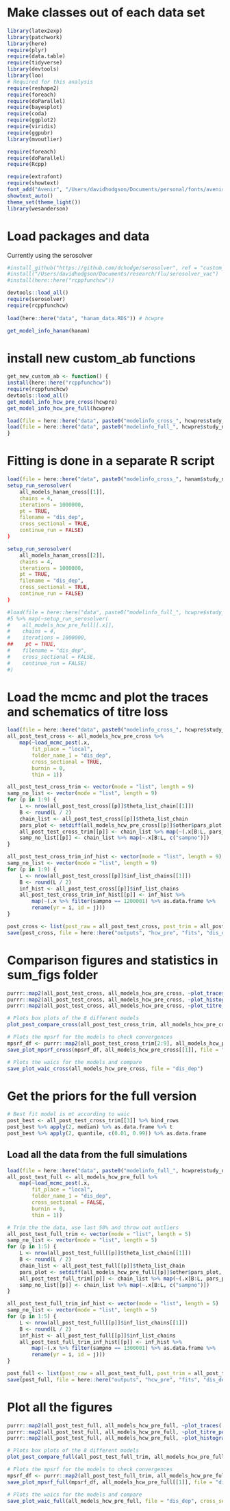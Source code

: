 
# Make classes out of each data set
```r

library(latex2exp)
library(patchwork)
library(here)
require(plyr)
require(data.table)
require(tidyverse)
library(devtools)
library(loo)
# Required for this analysis
require(reshape2)
require(foreach)
require(doParallel)
require(bayesplot)
require(coda)
require(ggplot2)
require(viridis)
require(ggpubr)
library(mvoutlier)

require(foreach)
require(doParallel)
require(Rcpp)

require(extrafont)
require(showtext)
font_add("Avenir", "/Users/davidhodgson/Documents/personal/fonts/avenir_ff/AvenirLTStd-Book.otf")  
showtext_auto()
theme_set(theme_light())
library(wesanderson)

```

# Load packages and data
Currently using the serosolver 
```r


#install_github("https://github.com/dchodge/serosolver", ref = "custom_ab")
#install("/Users/davidhodgson/Documents/research/flu/serosolver_vac")
#install(here::here("rcppfunchcw"))

devtools::load_all()
require(serosolver)
require(rcppfunchcw)
 
load(here::here("data", "hanam_data.RDS")) # hcwpre

get_model_info_hanam(hanam)

````

# install new custom_ab functions
```r

get_new_custom_ab <- function() {
install(here::here("rcppfunchcw"))
require(rcppfunchcw)
devtools::load_all()
get_model_info_hcw_pre_cross(hcwpre)
get_model_info_hcw_pre_full(hcwpre)

load(file = here::here("data", paste0("modelinfo_cross_", hcwpre$study_name_short, ".RDS"))) #all_models_hcw_pre_cross
load(file = here::here("data", paste0("modelinfo_full_", hcwpre$study_name_short, ".RDS"))) #all_models_hcw_pre_full
}

```

# Fitting is done in a separate R script
```r


load(file = here::here("data", paste0("modelinfo_cross_", hanam$study_name_short, ".RDS"))) #all_models_hcw_pre_cross
setup_run_serosolver(
    all_models_hanam_cross[[1]],
    chains = 4,
    iterations = 1000000,
    pt = TRUE,
    filename = "dis_dep",
    cross_sectional = TRUE,
    continue_run = FALSE)
)

setup_run_serosolver(
    all_models_hanam_cross[[2]],
    chains = 4,
    iterations = 1000000,
    pt = TRUE,
    filename = "dis_dep",
    cross_sectional = TRUE,
    continue_run = FALSE)
)

#load(file = here::here("data", paste0("modelinfo_full_", hcwpre$study_name_short, ".RDS"))) #all_models_hcw_pre_full
#5 %>% map(~setup_run_serosolver(
#    all_models_hcw_pre_full[[.x]],
#    chains = 4,
#    iterations = 1000000,
##    pt = TRUE,
#    filename = "dis_dep",
#    cross_sectional = FALSE,
#    continue_run = FALSE)
#)

```


# Load the mcmc and plot the traces and schematics of titre loss
```r

load(file = here::here("data", paste0("modelinfo_cross_", hcwpre$study_name_short, ".RDS"))) #all_models_hcw_pre_cross
all_post_test_cross <- all_models_hcw_pre_cross %>%
    map(~load_mcmc_post(.x,
        fit_place = "local",
        folder_name_1 = "dis_dep",
        cross_sectional = TRUE,
        burnin = 0,
        thin = 1))

all_post_test_cross_trim <- vector(mode = "list", length = 9)
samp_no_list <- vector(mode = "list", length = 9)
for (p in 1:9) { 
    L <- nrow(all_post_test_cross[[p]]$theta_list_chain[[1]])
    B <- round(L / 2)
    chain_list <- all_post_test_cross[[p]]$theta_list_chain
    pars_plot <- setdiff(all_models_hcw_pre_cross[[p]]$other$pars_plot, "tau_vac" )
    all_post_test_cross_trim[[p]] <- chain_list %>% map(~(.x[B:L, pars_plot] %>% as.data.frame))
    samp_no_list[[p]] <- chain_list %>% map(~.x[B:L, c("sampno")])
}

all_post_test_cross_trim_inf_hist <- vector(mode = "list", length = 9)
samp_no_list <- vector(mode = "list", length = 9)
for (p in 1:9) { 
    L <- nrow(all_post_test_cross[[p]]$inf_list_chains[[1]])
    B <- round(L / 2)
    inf_hist <- all_post_test_cross[[p]]$inf_list_chains
    all_post_test_cross_trim_inf_hist[[p]] <- inf_hist %>%
        map(~(.x %>% filter(sampno == 1200001) %>% as.data.frame %>%
        rename(yr = i, id = j)))
}

post_cross <- list(post_raw = all_post_test_cross, post_trim = all_post_test_cross_trim, inf_hist_trim = all_post_test_cross_trim_inf_hist)
save(post_cross, file = here::here("outputs", "hcw_pre", "fits", "dis_dep", "cross_sec", "trimmed_post_cross.Rdata"))

```


# Comparison figures and statistics in sum_figs folder

```r

purrr::map2(all_post_test_cross, all_models_hcw_pre_cross, ~plot_traces(.x, .y, file = "dis_dep/cross_sec"))
purrr::map2(all_post_test_cross, all_models_hcw_pre_cross, ~plot_histogram(.x, .y, file = "dis_dep/cross_sec"))
purrr::map2(all_post_test_cross, all_models_hcw_pre_cross, ~plot_titre_post(.x, .y, file = "dis_dep/cross_sec"))

# Plots box plots of the 8 different models
plot_post_compare_cross(all_post_test_cross_trim, all_models_hcw_pre_cross, file = "dis_dep/cross_sec")

# Plots the mpsrf for the models to check convergences
mpsrf_df <- purrr::map2(all_post_test_cross_trim[2:9], all_models_hcw_pre_cross[2:9], ~calc_mpsrf(.x, .y)) %>% bind_rows
save_plot_mpsrf_cross(mpsrf_df, all_models_hcw_pre_cross[[1]], file = "dis_dep/cross_sec")

# Plots the waics for the models and compare
save_plot_waic_cross(all_models_hcw_pre_cross, file = "dis_dep")

```


# Get the priors for the full version

```r

# Best fit model is mt according to waic
post_best <- all_post_test_cross_trim[[3]] %>% bind_rows
post_best %>% apply(2, median) %>% as.data.frame %>% t
post_best %>% apply(2, quantile, c(0.01, 0.99)) %>% as.data.frame

```


## Load all the data from the full simulations

```r

load(file = here::here("data", paste0("modelinfo_full_", hcwpre$study_name_short, ".RDS"))) #all_models_hcw_pre_full
all_post_test_full <- all_models_hcw_pre_full %>%
    map(~load_mcmc_post(.x,
        fit_place = "local",
        folder_name_1 = "dis_dep",
        cross_sectional = FALSE,
        burnin = 0,
        thin = 1))

# Trim the the data, use last 50% and throw out outliers 
all_post_test_full_trim <- vector(mode = "list", length = 5)
samp_no_list <- vector(mode = "list", length = 5)
for (p in 1:5) { 
    L <- nrow(all_post_test_full[[p]]$theta_list_chain[[1]])
    B <- round(L / 2)
    chain_list <- all_post_test_full[[p]]$theta_list_chain
    pars_plot <- setdiff(all_models_hcw_pre_full[[p]]$other$pars_plot, c("tau_vac", "mu", "sigma1", "tau" ))
    all_post_test_full_trim[[p]] <- chain_list %>% map(~(.x[B:L, pars_plot] %>% as.data.frame))
    samp_no_list[[p]] <- chain_list %>% map(~.x[B:L, c("sampno")])
}

all_post_test_full_trim_inf_hist <- vector(mode = "list", length = 5)
samp_no_list <- vector(mode = "list", length = 5)
for (p in 1:5) { 
    L <- nrow(all_post_test_full[[p]]$inf_list_chains[[1]])
    B <- round(L / 2)
    inf_hist <- all_post_test_full[[p]]$inf_list_chains
    all_post_test_full_trim_inf_hist[[p]] <- inf_hist %>%
        map(~(.x %>% filter(sampno == 1300001) %>% as.data.frame %>%
        rename(yr = i, id = j)))
}

post_full <- list(post_raw = all_post_test_full, post_trim = all_post_test_full_trim, inf_hist_trim = all_post_test_full_trim_inf_hist)
save(post_full, file = here::here("outputs", "hcw_pre", "fits", "dis_dep", "full", "trimmed_post_full.Rdata"))


```

# Plot all the figures

```r

purrr::map2(all_post_test_full, all_models_hcw_pre_full, ~plot_traces(.x, .y, file = "dis_dep/full"))
purrr::map2(all_post_test_full, all_models_hcw_pre_full, ~plot_titre_post(.x, .y, file = "dis_dep/full"))
purrr::map2(all_post_test_full, all_models_hcw_pre_full, ~plot_histogram(.x, .y, file = "dis_dep/full"))

# Plots box plots of the 8 different models
plot_post_compare_full(all_post_test_full_trim, all_models_hcw_pre_full, file = "dis_dep/full")

# Plots the mpsrf for the models to check convergences
mpsrf_df <- purrr::map2(all_post_test_full_trim, all_models_hcw_pre_full, ~calc_mpsrf(.x, .y)) %>% bind_rows
save_plot_mpsrf_full(mpsrf_df, all_models_hcw_pre_full[[1]], file = "dis_dep/full")

# Plots the waics for the models and compare
save_plot_waic_full(all_models_hcw_pre_full, file = "dis_dep", cross_sec = FALSE)

```
